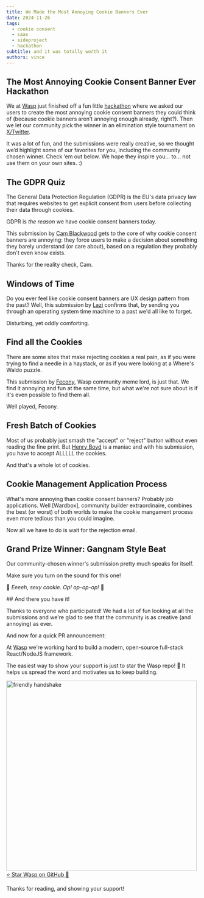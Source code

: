 ```yaml
---
title: We Made the Most Annoying Cookie Banners Ever
date: 2024-11-26
tags:
  - cookie consent
  - saas
  - sideproject
  - hackathon
subtitle: and it was totally worth it
authors: vince
---
```


## The Most Annoying Cookie Consent Banner Ever Hackathon

We at [Wasp](https://wasp-lang.dev) just finished off a fun little [hackathon](https://docs.opensaas.sh/blog/2024-10-10-most-annoying-cookie-banner-contest/) where we asked our users to create the most annoying cookie consent banners they could think of (because cookie banners aren’t annoying enough already, right?). Then we let our community pick the winner in an elimination style tournament on [X/Twitter](https://x.com/wasplang).

It was a lot of fun, and the submissions were really creative, so we thought we’d highlight some of our favorites for you, including the community chosen winner. Check ‘em out below. We hope they inspire you... to... not use them on your own sites. :)

## The GDPR Quiz

The General Data Protection Regulation (GDPR) is the EU's data privacy law that requires websites to get explicit consent from users before collecting their data through cookies.

GDPR is _the reason_ we have cookie consent banners today.

This submission by [Cam Blackwood](https://www.tiktok.com/@cameronblackwoodcode/) gets to the core of why cookie consent banners are annoying: they force users to make a decision about something they barely understand (or care about), based on a regulation they probably don't even know exists.

Thanks for the reality check, Cam.

<VideoPlayer src={camblackwood} />

## Windows of Time

Do you ever feel like cookie consent banners are UX design pattern from the past? Well, this submission by [Lazi](https://github.com/Lezzz) confirms that, by sending you through an operating system time machine to a past we'd all like to forget.

Disturbing, yet oddly comforting.

<VideoPlayer src={gangnam} />

## Find all the Cookies

There are some sites that make rejecting cookies a real pain, as if you were trying to find a needle in a haystack, or as if you were looking at a Where's Waldo puzzle.

This submission by [Fecony](https://github.com/fecony), Wasp community meme lord, is just that. We find it annoying and fun at the same time, but what we're not sure about is if it's even possible to find them all.

Well played, Fecony.

<VideoPlayer src={wheredaway} />

## Fresh Batch of Cookies

Most of us probably just smash the "accept" or "reject" button without even reading the fine print. But [Henry Boyd](https://github.com/henry-boyd) is a maniac and with his submission, you have to accept ALLLLL the cookies.

And that's a whole lot of cookies.

<VideoPlayer src={henryboyd} />

## Cookie Management Application Process

What's more annoying than cookie consent banners? Probably job applications. Well [Wardbox], community builder extraordinaire, combines the best (or worst) of both worlds to make the cookie mangament process even more tedious than you could imagine.

Now all we have to do is wait for the rejection email.

<VideoPlayer src={wardbox} />

## Grand Prize Winner: Gangnam Style Beat

Our community-chosen winner's submission pretty much speaks for itself. 

Make sure you turn on the sound for this one!

🎤 _Eeeeh, sexy cookie. Op! op-op-op!_ 🎵

<VideoPlayer src={gangnamwinner} />
## And there you have it!

Thanks to everyone who participated! We had a lot of fun looking at all the submissions and we're glad to see that the community is as creative (and annoying) as ever.

And now for a quick PR announcement:

At [Wasp](https://wasp.sh/) we're working hard to build a modern, open-source full-stack React/NodeJS framework.

The easiest way to show your support is just to star the Wasp repo! 🐝 It helps us spread the word and motivates us to keep building.

<Image src='https://dev-to-uploads.s3.amazonaws.com/uploads/articles/axqiv01tl1pha9ougp21.gif' alt='friendly handshake' width="500" height="500" loading='lazy' />

<div className="cta">
  <a href="https://github.com/wasp-lang/wasp" target="_blank" rel="noopener noreferrer">
    ⭐️ Star Wasp on GitHub 💪
  </a>
</div>

Thanks for reading, and showing your support!
